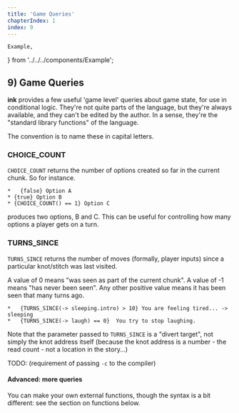 ---
title: 'Game Queries'
chapterIndex: 1
index: 9
---

	Example,
} from '../../../components/Example';

## 9) Game Queries

**ink** provides a few useful 'game level' queries about game state, for use in conditional logic. They're not quite parts of the language, but they're always available, and they can't be edited by the author. In a sense, they're the "standard library functions" of the language.

The convention is to name these in capital letters.

### CHOICE_COUNT

`CHOICE_COUNT` returns the number of options created so far in the current chunk. So for instance.

	*	{false} Option A
	* {true} Option B
	* {CHOICE_COUNT() == 1} Option C

produces two options, B and C. This can be useful for controlling how many options a player gets on a turn. 

### TURNS_SINCE

`TURNS_SINCE` returns the number of moves (formally, player inputs) since a particular knot/stitch was last visited.

A value of 0 means "was seen as part of the current chunk". A value of -1 means "has never been seen". Any other positive value means it has been seen that many turns ago.

	*	{TURNS_SINCE(-> sleeping.intro) > 10} You are feeling tired... -> sleeping 
	* 	{TURNS_SINCE(-> laugh) == 0}  You try to stop laughing.

Note that the parameter passed to `TURNS_SINCE` is a "divert target", not simply the knot address itself (because the knot address is a number - the read count - not a location in the story...)

TODO: (requirement of passing `-c` to the compiler)

#### Advanced: more queries

You can make your own external functions, though the syntax is a bit different: see the section on functions below.
